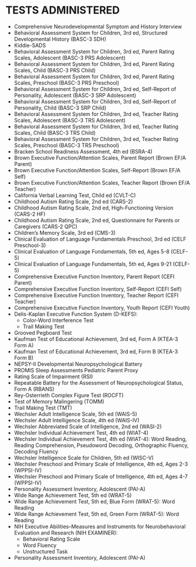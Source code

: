 # TESTS ADMINISTERED

<!-- child -->

- Comprehensive Neurodevelopmental Symptom and History Interview
- Behavioral Assessment System for Children, 3rd ed, Structured Developmental History (BASC-3 SDH)
- Kiddie-SADS
- Behavioral Assessment System for Children, 3rd ed, Parent Rating Scales, Adolescent (BASC-3 PRS Adolescent)
- Behavioral Assessment System for Children, 3rd ed, Parent Rating Scales, Child (BASC-3 PRS Child)
- Behavioral Assessment System for Children, 3rd ed, Parent Rating Scales, Preschool (BASC-3 PRS Preschool)
- Behavioral Assessment System for Children, 3rd ed, Self-Report of Personality, Adolescent (BASC-3 SRP Adolescent)
- Behavioral Assessment System for Children, 3rd ed, Self-Report of Personality, Child (BASC-3 SRP Child)
- Behavioral Assessment System for Children, 3rd ed, Teacher Rating Scales, Adolescent (BASC-3 TRS Adolescent)
- Behavioral Assessment System for Children, 3rd ed, Teacher Rating Scales, Child (BASC-3 TRS Child)
- Behavioral Assessment System for Children, 3rd ed, Teacher Rating Scales, Preschool (BASC-3 TRS Preschool)
- Bracken School Readiness Assessment, 4th ed (BSRA-4)
- Brown Executive Function/Attention Scales, Parent Report (Brown EF/A Parent)
- Brown Executive Function/Attention Scales, Self-Report (Brown EF/A Self)
- Brown Executive Function/Attention Scales, Teacher Report (Brown EF/A Teacher)
- California Verbal Learning Test, Child ed (CVLT-C)
- Childhood Autism Rating Scale, 2nd ed (CARS-2)
- Childhood Autism Rating Scale, 2nd ed, High-Functioning Version (CARS-2 HF)
- Childhood Autism Rating Scale, 2nd ed, Questionnaire for Parents or Caregivers (CARS-2 QPC)
- Children's Memory Scale, 3rd ed (CMS-3)
- Clinical Evaluation of Language Fundamentals Preschool, 3rd ed (CELF Preschool-3)
- Clinical Evaluation of Language Fundamentals, 5th ed, Ages 5-8 (CELF-5)
- Clinical Evaluation of Language Fundamentals, 5th ed, Ages 9-21 (CELF-5)
- Comprehensive Executive Function Inventory, Parent Report (CEFI Parent)
- Comprehensive Executive Function Inventory, Self-Report (CEFI Self)
- Comprehensive Executive Function Inventory, Teacher Report (CEFI Teacher)
- Comprehensive Executive Function Inventory, Youth Report (CEFI Youth)
- Delis-Kaplan Executive Function System (D-KEFS):
  - Color-Word Interference Test
  - Trail Making Test
- Grooved Pegboard Test
- Kaufman Test of Educational Achievement, 3rd ed, Form A (KTEA-3 Form A)
- Kaufman Test of Educational Achievement, 3rd ed, Form B (KTEA-3 Form B)
- NEPSY-II Developmental Neuropsychological Battery
- PROMIS Sleep Assessments Pediatric Parent Proxy
- Rating Scale of Impairment (RSI)
- Repeatable Battery for the Assessment of Neuropsychological Status, Form A (RBANS)
- Rey-Osterrieth Complex Figure Test (ROCFT)
- Test of Memory Malingering (TOMM)
- Trail Making Test (TMT)
- Wechsler Adult Intelligence Scale, 5th ed (WAIS-5)
- Wechsler Adult Intelligence Scale, 4th ed (WAIS-IV)
- Wechsler Abbreviated Scale of Intelligence, 2nd ed (WASI-2)
- Wechsler Individual Achievement Test, 4th ed (WIAT-4)
- Wechsler Individual Achievement Test, 4th ed (WIAT-4): Word Reading, Reading Comprehension, Pseudoword Decoding, Orthographic Fluency, Decoding Fluency
- Wechsler Intelligence Scale for Children, 5th ed (WISC-V)
- Wechsler Preschool and Primary Scale of Intelligence, 4th ed, Ages 2-3 (WPPSI-IV)
- Wechsler Preschool and Primary Scale of Intelligence, 4th ed, Ages 4-7 (WPPSI-IV)
- Personality Assessment Inventory, Adolescent (PAI-A)
- Wide Range Achievement Test, 5th ed (WRAT-5)
- Wide Range Achievement Test, 5th ed, Blue Form (WRAT-5): Word Reading
- Wide Range Achievement Test, 5th ed, Green Form (WRAT-5): Word Reading
- NIH Executive Abilities--Measures and Instruments for Neurobehavioral Evaluation and Research (NIH EXAMINER):
  - Behavioral Rating Scale
  - Word Fluency
  - Unstructured Task
- Personality Assessment Inventory, Adolescent (PAI-A)
